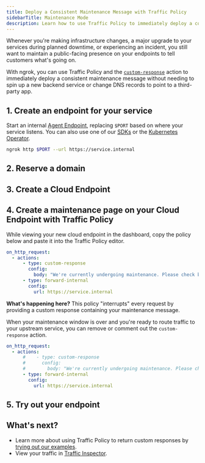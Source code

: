 ```yaml
---
title: Deploy a Consistent Maintenance Message with Traffic Policy
sidebarTitle: Maintenance Mode
description: Learn how to use Traffic Policy to immediately deploy a consistent maintenance message without needing to spin up a new backend service or change DNS records.
---
```



Whenever you're making infrastructure changes, a major upgrade to your services during planned downtime, or experiencing an incident, you still want to maintain a public-facing presence on your endpoints to tell customers what's going on.

With ngrok, you can use Traffic Policy and the [`custom-response`](/traffic-policy/actions/custom-response/) action to immediately deploy a consistent maintenance message without needing to spin up a new backend service or change DNS records to point to a third-party app.

## 1. Create an endpoint for your service

Start an internal [Agent Endpoint](/universal-gateway/agent-endpoints/), replacing `$PORT` based on where your service listens.
You can also use one of our [SDKs](/agent-sdks) or the [Kubernetes Operator](/k8s).

```bash
ngrok http $PORT --url https://service.internal
```

## 2. Reserve a domain

<ReserveDomain />

## 3. Create a Cloud Endpoint

<CloudEndpoint />

## 4. Create a maintenance page on your Cloud Endpoint with Traffic Policy

While viewing your new cloud endpoint in the dashboard, copy the policy below and paste it into the Traffic Policy editor.

```yaml
on_http_request:
  - actions:
      - type: custom-response
        config:
          body: "We're currently undergoing maintenance. Please check back later!"
      - type: forward-internal
        config:
          url: https://service.internal
```

**What's happening here?** This policy "interrupts" every request by providing a custom response containing your maintenance message.

When your maintenance window is over and you're ready to route traffic to your upstream service, you can remove or comment out the `custom-response` action.

```yaml
on_http_request:
  - actions:
      #    - type: custom-response
      #      config:
      #        body: "We're currently undergoing maintenance. Please check back later!"
      - type: forward-internal
        config:
          url: https://service.internal
```

## 5. Try out your endpoint

<TryOut />

## What's next?

- Learn more about using Traffic Policy to return custom responses by [trying out our examples](/traffic-policy/actions/custom-response/#examples).
- View your traffic in [Traffic Inspector](https://dashboard.ngrok.com/traffic-inspector).

